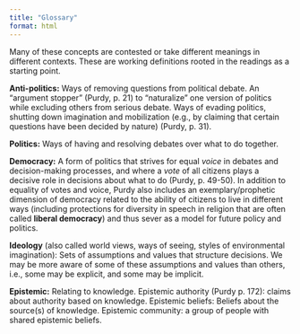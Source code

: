 ```yaml
---
title: "Glossary"
format: html
---
```


Many of these concepts are contested or take different meanings in different contexts. These are working definitions rooted in the readings as a starting point. 

**Anti-politics:** Ways of removing questions from political debate. An "argument stopper" (Purdy, p. 21) to "naturalize" one version of politics while excluding others from serious debate. Ways of evading politics, shutting down imagination and mobilization (e.g., by claiming that certain questions have been decided by nature) (Purdy, p. 31). 

**Politics:** Ways of having and resolving debates over what to do together. 

**Democracy:** A form of politics that strives for equal *voice* in debates and decision-making processes, and where a *vote* of all citizens plays a decisive role in decisions about what to do (Purdy, p. 49-50). In addition to equality of votes and voice, Purdy also includes an exemplary/prophetic dimension of democracy related to the ability of citizens to live in different ways (including protections for diversity in speech in religion that are often called **liberal democracy**) and thus sever as a model for future policy and politics. 

**Ideology** (also called world views, ways of seeing, styles of environmental imagination): Sets of assumptions and values that structure decisions. We may be more aware of some of these assumptions and values than others, i.e., some may be explicit, and some may be implicit. 


**Epistemic:**  Relating to knowledge. Epistemic authority (Purdy p. 172): claims about authority based on knowledge. Epistemic beliefs: Beliefs about the source(s) of knowledge. Epistemic community: a group of people with shared epistemic beliefs. 

